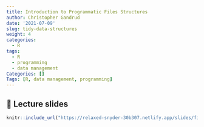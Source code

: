 ```yaml
---
title: Introduction to Programmatic Files Structures
author: Christopher Gandrud
date: '2021-07-09'
slug: tidy-data-structures
weight: 4
categories:
  - R
tags:
  - R
  - programming
  - data management
Categories: []
Tags: [R, data management, programming]
---
```


## 📣 Lecture slides

```r
knitr::include_url("https://relaxed-snyder-30b307.netlify.app/slides/file-structures/file-structures")
```

